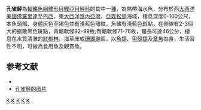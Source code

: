 {{Speciesbox
| genus = Bothus
| species = lunatus
| image = Bothus lunatus.jpg
| status = NE
| status_system = IUCN3.1
| authority = [[Linnaeus|Linnaeus]], 1758
| synonyms = *''Pleuronectes lunatus, Linnaeus, 1758 ''
*''Platophrys lunatus, Linnaeus, 1758 ''
*''Rhomboidichthys lunatus, Linnaeus, 1758 ''
*''Bothus lunulatus, Linnaeus, 1758 ''
*''Romboidichthys lunatus, Linnaeus, 1758 ''
*''Pleuronectes argus, Bloch, 1783 ''
}}

'''孔雀鮃'''為[[輻鰭魚綱|輻鰭魚綱]][[鰈形目|鰈形目]][[鰈亞目|鰈亞目]][[鮃科|鮃科]]的其中一[[種|種]]，為熱帶海水魚，分布於西[[大西洋|大西洋]][[美國|美國]][[佛羅里達|佛羅里達]]至[[巴西|巴西]]，東[[大西洋|大西洋]][[幾內亞灣|幾內亞灣]]、[[亞森松島|亞森松島]]海域，棲息深度0-100公尺，本魚頭部、身體灰色至褐色並有淺藍色環紋，魚鰭有淺藍色斑點，在側線有2-3個大的擴散黑色斑點，背鰭軟條92-99枚;臀鰭軟條71-76枚，體長可達46公分，棲息在水質清澈的[[紅樹林|紅樹林]]、海草床或[[珊瑚礁|珊瑚礁]]區，以[[魚類|魚類]]、[[甲殼類|甲殼類]]及[[章魚|章魚]]為食，生活習性不明，可做為食用魚及觀賞魚。

==参考文献==
*{{FishBase_species|genus=Bothus|species=lunatus|year=2014|month=4}}
* [https://www.diverosa.com/Bonaire/BON-056%20Plate%20fish%20or%20Peacock%20flounder,%20Bothus%20lunatus.jpg 孔雀鮃的图片] {{Wayback|url=https://www.diverosa.com/Bonaire/BON-056%20Plate%20fish%20or%20Peacock%20flounder,%20Bothus%20lunatus.jpg |date=20200725123448 }}

{{taxonbar}}

[[Category:食用魚|K]]
[[Category:觀賞魚|K]]
[[Category:鮃屬|K]]
[[Category:1758年描述的魚類|K]]
[[Category:卡尔·林奈命名的生物分类|K]]